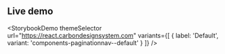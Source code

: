 ## Live demo

<StorybookDemo
  themeSelector
  url="https://react.carbondesignsystem.com"
  variants={[
    {
      label: 'Default',
      variant: 'components-paginationnav--default'
    }
  ]}
/>

